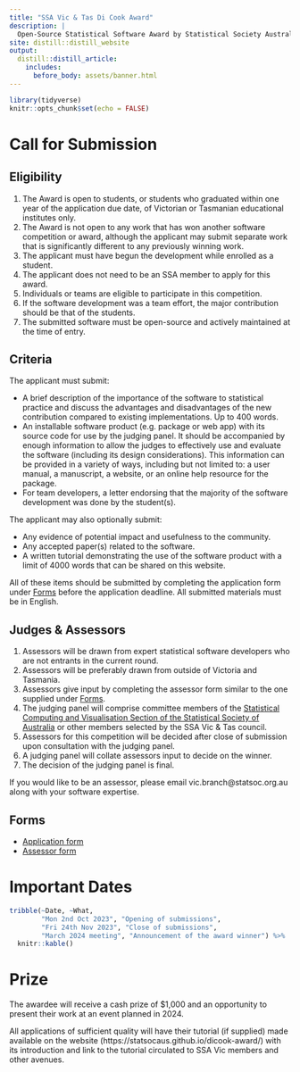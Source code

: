 ```yaml
---
title: "SSA Vic & Tas Di Cook Award"
description: |
  Open-Source Statistical Software Award by Statistical Society Australia, Victorian & Tasmanian Branch
site: distill::distill_website
output: 
  distill::distill_article:
    includes:
      before_body: assets/banner.html
---
```


```r
library(tidyverse)
knitr::opts_chunk$set(echo = FALSE)
```




# <i class="fas fa-bullhorn"></i> Call for Submission

## Eligibility

1. The Award is open to students, or students who graduated within one year of the application due date, of Victorian or Tasmanian educational institutes only. 
1. The Award is not open to any work that has won another software competition or award, although the applicant may submit separate work that is significantly different to any previously winning work. 
1. The applicant must have begun the development while enrolled as a student. 
1. The applicant does not need to be an SSA member to apply for this award. 
1. Individuals or teams are eligible to participate in this competition. 
1. If the software development was a team effort, the major contribution should be that of the students. 
1. The submitted software must be open-source and actively maintained at the time of entry.

## Criteria

The applicant must submit:

* A brief description of the importance of the software to statistical practice and discuss the advantages and disadvantages of the new contribution compared to existing implementations. Up to 400 words.
* An installable software product (e.g. package or web app) with its source code for use by the judging panel. It should be accompanied by enough information to allow the judges to effectively use and evaluate the software (including its design considerations). This information can be provided in a variety of ways, including but not limited to: a user manual, a manuscript, a website, or an online help resource for the package.
* For team developers, a letter endorsing that the majority of the software development was done by the student(s).

The applicant may also optionally submit:

* Any evidence of potential impact and usefulness to the community. 
* Any accepted paper(s) related to the software. 
* A written tutorial demonstrating the use of the software product with a limit of 4000 words that can be shared on this website.



All of these items should be submitted by completing the application form under [Forms](#forms) before the application deadline. All submitted materials must be in English. 


## Judges & Assessors

1. Assessors will be drawn from expert statistical software developers who are not entrants in the current round. 
1. Assessors will be preferably drawn from outside of Victoria and Tasmania. 
1. Assessors give input by completing the assessor form similar to the one supplied under [Forms](#forms).
1. The judging panel will comprise committee members of the [Statistical Computing and Visualisation Section of the Statistical Society of Australia](https://www.statsoc.org.au/Statistical-Computing-and-Visualisation-Section) or other members selected by the SSA Vic & Tas council.
1. Assessors for this competition will be decided after close of submission upon consultation with the judging panel.
1. A judging panel will collate assessors input to decide on the winner. 
1. The decision of the judging panel is final.

If you would like to be an assessor, please email vic.branch@statsoc.org.au along with your software expertise. 


## Forms

<ul class="fa-ul">
  <li><span class="fa-li"><i class="fas fa-file-code"></i></span>[Application form](https://docs.google.com/forms/d/e/1FAIpQLScM2zw-z3TiLxpCiVa3ex-5hEItv9y8XZySIMfQomQmA8hO5A/viewform?usp=sf_link)</li>
  <li><span class="fa-li"><i class="fas fa-gavel"></i></span>[Assessor form](assessor-form.pdf)</li>
</ul>


# <i class="fas fa-calendar-alt"></i> Important Dates

```r
tribble(~Date, ~What,
        "Mon 2nd Oct 2023", "Opening of submissions",
        "Fri 24th Nov 2023", "Close of submissions",
        "March 2024 meeting", "Announcement of the award winner") %>% 
  knitr::kable()
```



# <i class="fas fa-trophy"></i> Prize

The awardee will receive a cash prize of $1,000 and an opportunity to present their work at an event planned in 2024.

All applications of sufficient quality will have their tutorial (if supplied) made available on the website (https://statsocaus.github.io/dicook-award/) with its introduction and link to the tutorial circulated to SSA Vic members and other avenues. 


